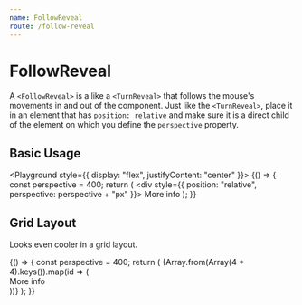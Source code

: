 ```yaml
---
name: FollowReveal
route: /follow-reveal
---
```


# FollowReveal

A `<FollowReveal>` is a like a `<TurnReveal>` that follows the mouse's movements in and out of the component.
Just like the `<TurnReveal>`, place it in an element that has `position: relative` and make sure it is a direct child of the element on which you define the `perspective` property.


<Props of={FollowReveal} />

## Basic Usage

<Playground style={{ display: "flex", justifyContent: "center" }}>
  {() => {
    const perspective = 400;
    return (
      <div style={{ position: "relative", perspective: perspective + "px" }}>
        <FollowReveal perspective={perspective}>
          <Front>More info</Front>
        </FollowReveal>
        <PlaceHolderImage />
      </div>
    );
  }}
</Playground>

## Grid Layout

Looks even cooler in a grid layout.

<Playground>
  {() => {
    const perspective = 400;
    return (
      <Grid>
        {Array.from(Array(4 * 4).keys()).map(id => (
          <div
            key={id}
            style={{
              position: "relative",
              perspective: perspective + "px"
            }}
          >
            <FollowReveal perspective={perspective}>
              <Front>More info</Front>
            </FollowReveal>
            <div
              style={{
                background: "#e2e2e2",
                width: "100%",
                paddingBottom: "100%"
              }}
            />
          </div>
        ))}
      </Grid>
    );
  }}
</Playground>
